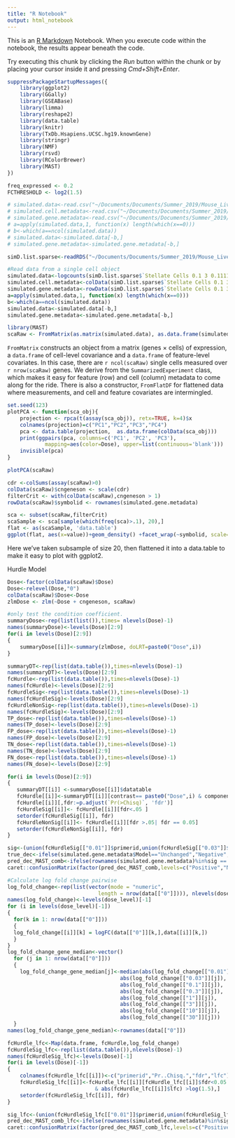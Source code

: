 ```yaml
---
title: "R Notebook"
output: html_notebook
---
```


This is an [R Markdown](http://rmarkdown.rstudio.com) Notebook. When you execute code within the notebook, the results appear beneath the code. 

Try executing this chunk by clicking the *Run* button within the chunk or by placing your cursor inside it and pressing *Cmd+Shift+Enter*. 

```r
suppressPackageStartupMessages({
    library(ggplot2)
    library(GGally)
    library(GSEABase)
    library(limma)
    library(reshape2)
    library(data.table)
    library(knitr)
    library(TxDb.Hsapiens.UCSC.hg19.knownGene)
    library(stringr)
    library(NMF)
    library(rsvd)
    library(RColorBrewer)
    library(MAST)
})
```


```r
freq_expressed <- 0.2
FCTHRESHOLD <- log2(1.5)
```


```r
# simulated.data<-read.csv("~/Documents/Documents/Summer_2019/Mouse_Liver/Rance/snSeq-DGE/SplattDR/normexp_splattdr.txt", sep="")
# simulated.cell.metadata<-read.csv("~/Documents/Documents/Summer_2019/Mouse_Liver/Rance/snSeq-DGE/SplattDR/cellMeta_splattdr.txt", sep="")
# simulated.gene.metadata<-read.csv("~/Documents/Documents/Summer_2019/Mouse_Liver/Rance/snSeq-DGE/SplattDR/geneMeta_splattdr.txt", sep="")
# a=apply(simulated.data,1, function(x) length(which(x==0)))
# b<-which(a==ncol(simulated.data))
# simulated.data<-simulated.data[-b,]
# simulated.gene.metadata<-simulated.gene.metadata[-b,]
```

```r
simD.list.sparse<-readRDS("~/Documents/Documents/Summer_2019/Mouse_Liver/Rance/snSeq-DGE/simDR.list.sparse.RData")
```

```r
#Read data from a single cell object
simulated.data<-logcounts(simD.list.sparse$`Stellate Cells 0.1 3 0.111111111111111:0.111111111111111:0.111111111111111:0.111111111111111:0.111111111111111:0.111111111111111:0.111111111111111:0.111111111111111:0.111111111111111`)
simulated.cell.metadata<-colData(simD.list.sparse$`Stellate Cells 0.1 3 0.111111111111111:0.111111111111111:0.111111111111111:0.111111111111111:0.111111111111111:0.111111111111111:0.111111111111111:0.111111111111111:0.111111111111111`)
simulated.gene.metadata<-rowData(simD.list.sparse$`Stellate Cells 0.1 3 0.111111111111111:0.111111111111111:0.111111111111111:0.111111111111111:0.111111111111111:0.111111111111111:0.111111111111111:0.111111111111111:0.111111111111111`)
a=apply(simulated.data,1, function(x) length(which(x==0)))
b<-which(a==ncol(simulated.data))
simulated.data<-simulated.data[-b,]
simulated.gene.metadata<-simulated.gene.metadata[-b,]
```

```r
library(MAST)
scaRaw <- FromMatrix(as.matrix(simulated.data), as.data.frame(simulated.cell.metadata), as.data.frame(simulated.gene.metadata),check_sanity = FALSE)
```


`FromMatrix` constructs an object from a matrix (genes $\times$ cells) of expression, a `data.frame` of cell-level covariance and a `data.frame` of feature-level covariates.
In this case, there are `r ncol(scaRaw)` single cells measured over `r nrow(scaRaw)` genes.
We derive from the `SummarizedExperiment` class, which makes it easy for feature (row) and cell (column) metadata to come along for the ride.
There is also a constructor, `FromFlatDF` for flattened data where measurements, and cell and feature covariates are intermingled.

```r
set.seed(123)
plotPCA <- function(sca_obj){
    projection <- rpca(t(assay(sca_obj)), retx=TRUE, k=4)$x
    colnames(projection)=c("PC1","PC2","PC3","PC4")
    pca <- data.table(projection,  as.data.frame(colData(sca_obj)))
    print(ggpairs(pca, columns=c('PC1', 'PC2', 'PC3'),
            mapping=aes(color=Dose), upper=list(continuous='blank')))
    invisible(pca)
}

plotPCA(scaRaw)
```

```r
cdr <-colSums(assay(scaRaw)>0)
colData(scaRaw)$cngeneson <- scale(cdr)
filterCrit <- with(colData(scaRaw),cngeneson > 1)
rowData(scaRaw)$symbolid <- rownames(simulated.gene.metadata)
```

```r
sca <- subset(scaRaw,filterCrit)
scaSample <- sca[sample(which(freq(sca)>.1), 20),]
flat <- as(scaSample, 'data.table')
ggplot(flat, aes(x=value))+geom_density() +facet_wrap(~symbolid, scale='free_y')

```
Here we’ve taken subsample of size 20, then flattened it into a  data.table to make it easy to plot with ggplot2.

Hurdle Model

```r
Dose<-factor(colData(scaRaw)$Dose)
Dose<-relevel(Dose,"0")
colData(scaRaw)$Dose<-Dose
zlmDose <- zlm(~Dose + cngeneson, scaRaw)
```

```r
#only test the condition coefficient.
summaryDose<-rep(list(list()),times= nlevels(Dose)-1)
names(summaryDose)<-levels(Dose)[2:9]
for(i in levels(Dose)[2:9])
{
    summaryDose[[i]]<-summary(zlmDose, doLRT=paste0("Dose",i))
}
```

```r
summaryDT<-rep(list(data.table()),times=nlevels(Dose)-1)
names(summaryDT)<-levels(Dose)[2:9]
fcHurdle<-rep(list(data.table()),times=nlevels(Dose)-1)
names(fcHurdle)<-levels(Dose)[2:9]
fcHurdleSig<-rep(list(data.table()),times=nlevels(Dose)-1)
names(fcHurdleSig)<-levels(Dose)[2:9]
fcHurdleNonSig<-rep(list(data.table()),times=nlevels(Dose)-1)
names(fcHurdleSig)<-levels(Dose)[2:9]
TP_dose<-rep(list(data.table()),times=nlevels(Dose)-1)
names(TP_dose)<-levels(Dose)[2:9]
FP_dose<-rep(list(data.table()),times=nlevels(Dose)-1)
names(FP_dose)<-levels(Dose)[2:9]
TN_dose<-rep(list(data.table()),times=nlevels(Dose)-1)
names(TN_dose)<-levels(Dose)[2:9]
FN_dose<-rep(list(data.table()),times=nlevels(Dose)-1)
names(FN_dose)<-levels(Dose)[2:9]

for(i in levels(Dose)[2:9])
{
   summaryDT[[i]] <-summaryDose[[i]]$datatable
   fcHurdle[[i]]<-summaryDT[[i]][contrast== paste0("Dose",i) & component=='H',.(primerid, `Pr(>Chisq)`)] #logFC coefficients
   fcHurdle[[i]][,fdr:=p.adjust(`Pr(>Chisq)`, 'fdr')]
   fcHurdleSig[[i]]<- fcHurdle[[i]][fdr<.05 ]
   setorder(fcHurdleSig[[i]], fdr)
   fcHurdleNonSig[[i]]<- fcHurdle[[i]][fdr >.05| fdr == 0.05]
   setorder(fcHurdleNonSig[[i]], fdr)
}

```



```r
sig<-(union(fcHurdleSig[["0.01"]]$primerid,union(fcHurdleSig[["0.03"]]$primerid,union(fcHurdleSig[["0.1"]]$primerid,union(fcHurdleSig[["0.3"]]$primerid,union(fcHurdleSig[["1"]]$primerid,union(fcHurdleSig[["3"]]$primerid,union(fcHurdleSig[["10"]]$primerid,fcHurdleSig[["30"]]$primerid))))))))
true_dec<-ifelse(simulated.gene.metadata$Model=="Unchanged","Negative","Positive")
pred_dec_MAST_comb<-ifelse(rownames(simulated.gene.metadata)%in%sig == TRUE,"Positive","Negative")
caret::confusionMatrix(factor(pred_dec_MAST_comb,levels=c("Positive","Negative")),factor(true_dec,levels=c("Positive","Negative")))
```
```r
#Calculate log fold change pairwise
log_fold_change<-rep(list(vector(mode = "numeric",
                             length = nrow(data[["0"]]))), nlevels(dose_level)-1)
names(log_fold_change)<-levels(dose_level)[-1]
for (i in levels(dose_level)[-1])
{
  for(k in 1: nrow(data[["0"]]))
  {
  log_fold_change[[i]][k] = logFC(data[["0"]][k,],data[[i]][k,])
  }
}
log_fold_change_gene_median<-vector()
  for (j in 1: nrow(data[["0"]]))
  {
    log_fold_change_gene_median[j]<-median(abs(log_fold_change[["0.01"]][j]),
                                    abs(log_fold_change[["0.03"]][j]),
                                    abs(log_fold_change[["0.1"]][j]),
                                    abs(log_fold_change[["0.3"]][j]),
                                    abs(log_fold_change[["1"]][j]),
                                    abs(log_fold_change[["3"]][j]),
                                    abs(log_fold_change[["10"]][j]),
                                    abs(log_fold_change[["30"]][j]))
  }
names(log_fold_change_gene_median)<-rownames(data[["0"]])
```


```r
fcHurdle_lfc<-Map(data.frame, fcHurdle,log_fold_change)
fcHurdleSig_lfc<-rep(list(data.table()),nlevels(Dose)-1)
names(fcHurdleSig_lfc)<-levels(Dose)[-1]
for(i in levels(Dose)[-1])
{
    colnames(fcHurdle_lfc[[i]])<-c("primerid","Pr..Chisq.","fdr","lfc")
    fcHurdleSig_lfc[[i]]<-fcHurdle_lfc[[i]][fcHurdle_lfc[[i]]$fdr<0.05
                            & abs(fcHurdle_lfc[[i]]$lfc) >log(1.5),]
    setorder(fcHurdleSig_lfc[[i]], fdr)
}

sig_lfc<-(union(fcHurdleSig_lfc[["0.01"]]$primerid,union(fcHurdleSig_lfc[["0.03"]]$primerid,union(fcHurdleSig_lfc[["0.1"]]$primerid,union(fcHurdleSig_lfc[["0.3"]]$primerid,union(fcHurdleSig_lfc[["1"]]$primerid,union(fcHurdleSig_lfc[["3"]]$primerid,union(fcHurdleSig_lfc[["10"]]$primerid,fcHurdleSig_lfc[["30"]]$primerid))))))))
pred_dec_MAST_comb_lfc<-ifelse(rownames(simulated.gene.metadata)%in%sig_lfc == TRUE,"Positive","Negative")
caret::confusionMatrix(factor(pred_dec_MAST_comb_lfc,levels=c("Positive","Negative")),factor(true_dec,levels=c("Positive","Negative")))
```

